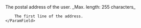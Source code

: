 <ParamField body="Address" type="object">
  The postal address of the user.
  <Expandable title="addressChildren" defaultOpen="true">
    <ParamField path="AddressLine1" type="string" required>
        _Max. length: 255 characters_

        The first line of the address.
    </ParamField>
  </Expandable>
</ParamField>
